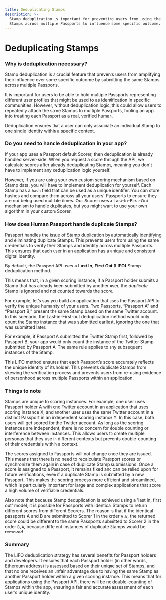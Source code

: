 ```yaml
---
title: Deduplicating Stamps
description: >-
  Stamp deduplication is important for preventing users from using the same
  Stamps across multiple Passports to influence some specific outcome.
---
```


# Deduplicating Stamps

### Why is deduplication necessary?

Stamp deduplication is a crucial feature that prevents users from amplifying their influence over some specific outcome by submitting the same Stamps across multiple Passports.

It is important for users to be able to hold multiple Passports representing different user profiles that might be used to as identification in specific communities. However, without deduplication logic, this could allow users to repeatedly attach the same Stamps to multiple Passports, fooling an app into treating each Passport as a real, verified human.

Deduplication ensures that a user can only associate an individual Stamp to one single identity within a specific context.



### Do you need to handle deduplication in your app?

If your app uses a Passport default Scorer, then deduplication is already handled server-side. When you request a score through the API, we calculate scores after already deduplicating Stamps, meaning you don't have to implement any deduplication logic yourself.

However, if you are using your own custom scoring mechanism based on Stamp data, you will have to implement deduplication for yourself. Each Stamp has a `hash` field that can be used as a unique identifer. You can store hashes and compare them across all your users' Passports to ensure they are not being used multiple times. Our Scorer uses a Last-In-First-Out mechanism to handle duplicates, but you might want to use your own algorithm in your custom Scorer.



### How does Human Passport handle duplicate Stamps?

Passport handles the issue of Stamp duplication by automatically identifying and eliminating duplicate Stamps. This prevents users from using the same credentials to verify their Stamps and identity across multiple Passports. This ensures that each user in an application has a unique and consistent digital identity.

By default, the Passport API uses a **Last In, First Out (LIFO)** Stamp deduplication method.

This means that, in a given scoring instance, if a Passport holder submits a Stamp that has already been submitted by another user, the _duplicate_ Stamp is ignored and not counted towards the score.

For example, let’s say you build an application that uses the Passport API to verify the unique humanity of your users. Two Passports, “Passport A” and “Passport B,” present the same Stamp based on the same Twitter account. In this scenario, the Last-in-First-out deduplication method would only count the Stamp instance that was submitted earliest, ignoring the one that was submitted later.

For example, if Passport A submitted the Twitter Stamp first, followed by Passport B, your app would only count the instance of the Twitter Stamp submitted by Passport A. The same rule applies to any subsequent instances of the Stamp.

This LIFO method ensures that each Passport’s score accurately reflects the unique identity of its holder. This prevents duplicate Stamps from skewing the verification process and prevents users from re-using evidence of personhood across multiple Passports within an application.

### Things to note

Stamps are unique to scoring instances. For example, one user uses Passport holder A with one Twitter account in an application that uses scoring instance X, and another user uses the same Twitter account in a distinct Passport in an independent scoring instance Y. In this case, both users will get scored for the Twitter account. As long as the scoring instances are independent, there is no concern for double counting or interference between instances. This allows users to create multiple personas that they use in different contexts but prevents double-counting of their credentials within a context.

The scores assigned to Passports will not change once they are issued. This means that there is no need to recalculate Passport scores or synchronize them again in case of duplicate Stamp submissions. Once a score is assigned to a Passport, it remains fixed and can be relied upon for future verifications, even if a duplicate Stamp is submitted by a new Passport. This makes the scoring process more efficient and streamlined, which is particularly important for large and complex applications that score a high volume of verifiable credentials.

Also note that because Stamp deduplication is achieved using a 'last in, first out' model, it is possible for Passports with identical Stamps to return different scores from different Scorers. The reason is that if the identical passports A and B are submitted to Scorer 1 in the order `A,B`, the returned score could be different to the same Passports submitted to Scorer 2 in the order `B,A`, because different instances of duplicate Stamps would be removed.


### Summary

The LIFO deduplication strategy has several benefits for Passport holders and developers. It ensures that each Passport holder (in other words, Ethereum address) is assessed based on their unique set of Stamps, and that no one receives an unfair advantage due to having the same Stamp as another Passport holder within a given scoring instance. This means that for applications using the Passport API, there will be no double-counting of Stamps within the app, ensuring a fair and accurate assessment of each user’s unique identity.
